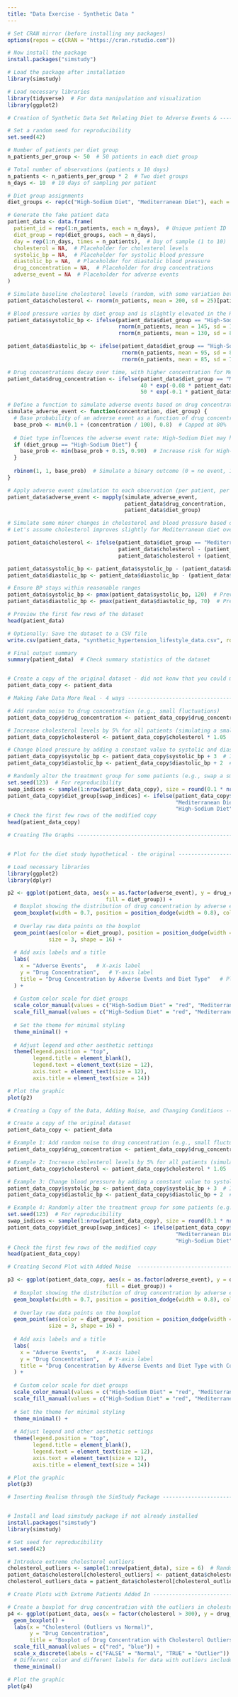 ```yaml
---
title: "Data Exercise - Synthetic Data "
---
```

```r
# Set CRAN mirror (before installing any packages)
options(repos = c(CRAN = "https://cran.rstudio.com"))

# Now install the package
install.packages("simstudy")

# Load the package after installation
library(simstudy)
```


```r
# Load necessary libraries
library(tidyverse)  # For data manipulation and visualization
library(ggplot2)      
```

```r
# Creation of Synthetic Data Set Relating Diet to Adverse Events & --------

# Set a random seed for reproducibility
set.seed(42)

# Number of patients per diet group
n_patients_per_group <- 50  # 50 patients in each diet group

# Total number of observations (patients x 10 days)
n_patients <- n_patients_per_group * 2  # Two diet groups
n_days <- 10  # 10 days of sampling per patient

# Diet group assignments
diet_groups <- rep(c("High-Sodium Diet", "Mediterranean Diet"), each = n_patients_per_group)

# Generate the fake patient data
patient_data <- data.frame(
  patient_id = rep(1:n_patients, each = n_days),  # Unique patient ID
  diet_group = rep(diet_groups, each = n_days),
  day = rep(1:n_days, times = n_patients),  # Day of sample (1 to 10)
  cholesterol = NA,  # Placeholder for cholesterol levels
  systolic_bp = NA,  # Placeholder for systolic blood pressure
  diastolic_bp = NA,  # Placeholder for diastolic blood pressure
  drug_concentration = NA,  # Placeholder for drug concentrations
  adverse_event = NA  # Placeholder for adverse events
)

# Simulate baseline cholesterol levels (random, with some variation between patients)
patient_data$cholesterol <- rnorm(n_patients, mean = 200, sd = 25)[patient_data$patient_id]

# Blood pressure varies by diet group and is slightly elevated in the High-Sodium Diet group
patient_data$systolic_bp <- ifelse(patient_data$diet_group == "High-Sodium Diet", 
                                   rnorm(n_patients, mean = 145, sd = 10)[patient_data$patient_id],
                                   rnorm(n_patients, mean = 130, sd = 8)[patient_data$patient_id])

patient_data$diastolic_bp <- ifelse(patient_data$diet_group == "High-Sodium Diet", 
                                    rnorm(n_patients, mean = 95, sd = 8)[patient_data$patient_id],
                                    rnorm(n_patients, mean = 85, sd = 7)[patient_data$patient_id])

# Drug concentrations decay over time, with higher concentration for Mediterranean Diet group initially
patient_data$drug_concentration <- ifelse(patient_data$diet_group == "Mediterranean Diet",
                                          40 * exp(-0.08 * patient_data$day),  # Slower decay for Mediterranean diet
                                          50 * exp(-0.1 * patient_data$day))   # Faster decay for High-Sodium Diet

# Define a function to simulate adverse events based on drug concentration
simulate_adverse_event <- function(concentration, diet_group) {
  # Base probability of an adverse event as a function of drug concentration
  base_prob <- min(0.1 + (concentration / 100), 0.8)  # Capped at 80%
  
  # Diet type influences the adverse event rate: High-Sodium Diet may have more adverse events
  if (diet_group == "High-Sodium Diet") {
    base_prob <- min(base_prob + 0.15, 0.90)  # Increase risk for High-Sodium Diet group
  }
  
  rbinom(1, 1, base_prob)  # Simulate a binary outcome (0 = no event, 1 = event)
}
```

```r
# Apply adverse event simulation to each observation (per patient, per day)
patient_data$adverse_event <- mapply(simulate_adverse_event, 
                                     patient_data$drug_concentration, 
                                     patient_data$diet_group)

# Simulate some minor changes in cholesterol and blood pressure based on drug adherence and diet
# Let's assume cholesterol improves slightly for Mediterranean diet over time and worsens for High-Sodium

patient_data$cholesterol <- ifelse(patient_data$diet_group == "Mediterranean Diet",
                                   patient_data$cholesterol - (patient_data$day * 0.2),  # Slow reduction
                                   patient_data$cholesterol + (patient_data$day * 0.3))  # Slow increase for High-Sodium

patient_data$systolic_bp <- patient_data$systolic_bp - (patient_data$day * 0.5)  # Systolic BP drops with time
patient_data$diastolic_bp <- patient_data$diastolic_bp - (patient_data$day * 0.3)  # Diastolic BP drops with time

# Ensure BP stays within reasonable ranges
patient_data$systolic_bp <- pmax(patient_data$systolic_bp, 120)  # Prevent systolic BP from dropping too low
patient_data$diastolic_bp <- pmax(patient_data$diastolic_bp, 70)  # Prevent diastolic BP from dropping too low

# Preview the first few rows of the dataset
head(patient_data)

# Optionally: Save the dataset to a CSV file
write.csv(patient_data, "synthetic_hypertension_lifestyle_data.csv", row.names = FALSE)

# Final output summary
summary(patient_data)  # Check summary statistics of the dataset


# Create a copy of the original dataset - did not konw that you could make a copy to play with within the same script
patient_data_copy <- patient_data
```

```r
# Making Fake Data More Real - 4 ways -------------------------------------

# Add random noise to drug concentration (e.g., small fluctuations)
patient_data_copy$drug_concentration <- patient_data_copy$drug_concentration + rnorm(nrow(patient_data_copy), mean = 0, sd = 2)

# Increase cholesterol levels by 5% for all patients (simulating a small change)
patient_data_copy$cholesterol <- patient_data_copy$cholesterol * 1.05

# Change blood pressure by adding a constant value to systolic and diastolic
patient_data_copy$systolic_bp <- patient_data_copy$systolic_bp + 3  # Increase systolic BP by 3 mmHg
patient_data_copy$diastolic_bp <- patient_data_copy$diastolic_bp + 2  # Increase diastolic BP by 2 mmHg

# Randomly alter the treatment group for some patients (e.g., swap a small percentage)
set.seed(123)  # For reproducibility
swap_indices <- sample(1:nrow(patient_data_copy), size = round(0.1 * nrow(patient_data_copy)), replace = FALSE)  # 10% of patients
patient_data_copy$diet_group[swap_indices] <- ifelse(patient_data_copy$diet_group[swap_indices] == "High-Sodium Diet", 
                                                     "Mediterranean Diet", 
                                                     "High-Sodium Diet")
# Check the first few rows of the modified copy
head(patient_data_copy)
```

```r
# Creating The Graphs -----------------------------------------------------


# Plot for the diet study hypothetical - the original ---------------------

# Load necessary libraries
library(ggplot2)
library(dplyr)

p2 <- ggplot(patient_data, aes(x = as.factor(adverse_event), y = drug_concentration, 
                               fill = diet_group)) +
  # Boxplot showing the distribution of drug concentration by adverse event and diet
  geom_boxplot(width = 0.7, position = position_dodge(width = 0.8), color = "black") +
  
  # Overlay raw data points on the boxplot
  geom_point(aes(color = diet_group), position = position_dodge(width = 0.8), 
             size = 3, shape = 16) + 
  
  # Add axis labels and a title
  labs(
    x = "Adverse Events",   # X-axis label
    y = "Drug Concentration",   # Y-axis label
    title = "Drug Concentration by Adverse Events and Diet Type"   # Plot title
  ) +
  
  # Custom color scale for diet groups
  scale_color_manual(values = c("High-Sodium Diet" = "red", "Mediterranean Diet" = "blue")) +  # Customize color for each diet group
  scale_fill_manual(values = c("High-Sodium Diet" = "red", "Mediterranean Diet" = "blue")) +  # Fill color for boxplot
  
  # Set the theme for minimal styling
  theme_minimal() +
  
  # Adjust legend and other aesthetic settings
  theme(legend.position = "top", 
        legend.title = element_blank(),
        legend.text = element_text(size = 12),
        axis.text = element_text(size = 12),
        axis.title = element_text(size = 14))

# Plot the graphic
plot(p2)

# Creating a Copy of the Data, Adding Noise, and Changing Conditions --------

# Create a copy of the original dataset
patient_data_copy <- patient_data

# Example 1: Add random noise to drug concentration (e.g., small fluctuations)
patient_data_copy$drug_concentration <- patient_data_copy$drug_concentration + rnorm(nrow(patient_data_copy), mean = 0, sd = 2)

# Example 2: Increase cholesterol levels by 5% for all patients (simulating a small change)
patient_data_copy$cholesterol <- patient_data_copy$cholesterol * 1.05

# Example 3: Change blood pressure by adding a constant value to systolic and diastolic
patient_data_copy$systolic_bp <- patient_data_copy$systolic_bp + 3  # Increase systolic BP by 3 mmHg
patient_data_copy$diastolic_bp <- patient_data_copy$diastolic_bp + 2  # Increase diastolic BP by 2 mmHg

# Example 4: Randomly alter the treatment group for some patients (e.g., swap a small percentage)
set.seed(123)  # For reproducibility
swap_indices <- sample(1:nrow(patient_data_copy), size = round(0.1 * nrow(patient_data_copy)), replace = FALSE)  # 10% of patients
patient_data_copy$diet_group[swap_indices] <- ifelse(patient_data_copy$diet_group[swap_indices] == "High-Sodium Diet", 
                                                     "Mediterranean Diet", 
                                                     "High-Sodium Diet")
# Check the first few rows of the modified copy
head(patient_data_copy)
```

```r
# Creating Second Plot with Added Noise  ----------------------------------

p3 <- ggplot(patient_data_copy, aes(x = as.factor(adverse_event), y = drug_concentration, 
                               fill = diet_group)) +
  # Boxplot showing the distribution of drug concentration by adverse event and diet
  geom_boxplot(width = 0.7, position = position_dodge(width = 0.8), color = "black") +
  
  # Overlay raw data points on the boxplot
  geom_point(aes(color = diet_group), position = position_dodge(width = 0.8), 
             size = 3, shape = 16) + 
  
  # Add axis labels and a title
  labs(
    x = "Adverse Events",   # X-axis label
    y = "Drug Concentration",   # Y-axis label
    title = "Drug Concentration by Adverse Events and Diet Type with Complications"   # Plot title
  ) +
  
  # Custom color scale for diet groups
  scale_color_manual(values = c("High-Sodium Diet" = "red", "Mediterranean Diet" = "blue")) +  # Customize color for each diet group
  scale_fill_manual(values = c("High-Sodium Diet" = "red", "Mediterranean Diet" = "blue")) +  # Fill color for boxplot
  
  # Set the theme for minimal styling
  theme_minimal() +
  
  # Adjust legend and other aesthetic settings
  theme(legend.position = "top", 
        legend.title = element_blank(),
        legend.text = element_text(size = 12),
        axis.text = element_text(size = 12),
        axis.title = element_text(size = 14))

# Plot the graphic
plot(p3)
```

```r
# Inserting Realism through the SimStudy Package --------------------------


# Install and load simstudy package if not already installed
install.packages("simstudy")
library(simstudy)

# Set seed for reproducibility
set.seed(42)

# Introduce extreme cholesterol outliers
cholesterol_outliers <- sample(1:nrow(patient_data), size = 6)  # Randomly pick 5 rows
patient_data$cholesterol[cholesterol_outliers] <- patient_data$cholesterol[cholesterol_outliers] + rnorm(5, mean = 100, sd = 20)  # Adding extreme high values
cholesterol_outliers_data = patient_data$cholesterol[cholesterol_outliers] 

# Create Plots with Extreme Patients Added In -----------------------------

# Create a boxplot for drug concentration with the outliers in cholesterol
p4 <- ggplot(patient_data, aes(x = factor(cholesterol > 300), y = drug_concentration, fill = cholesterol > 300)) +
  geom_boxplot() +
  labs(x = "Cholesterol (Outliers vs Normal)", 
       y = "Drug Concentration", 
       title = "Boxplot of Drug Concentration with Cholesterol Outliers") +
  scale_fill_manual(values = c("red", "blue")) +
  scale_x_discrete(labels = c("FALSE" = "Normal", "TRUE" = "Outlier")) +  # Change labels for cholesterol categories
  # Different color and different labels for data with outliers included v. normal (excluded)
  theme_minimal()

# Plot the graphic
plot(p4)
```

